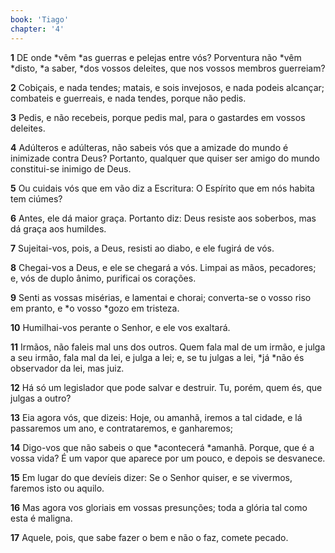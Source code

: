 ```yaml
---
book: 'Tiago'
chapter: '4'
---
```


**1** DE onde *vêm *as guerras e pelejas entre vós? Porventura não *vêm *disto, *a saber, *dos vossos deleites, que nos vossos membros guerreiam?

**2** Cobiçais, e nada tendes; matais, e sois invejosos, e nada podeis alcançar; combateis e guerreais, e nada tendes, porque não pedis.

**3** Pedis, e não recebeis, porque pedis mal, para o gastardes em vossos deleites.

**4** Adúlteros e adúlteras, não sabeis vós que a amizade do mundo é inimizade contra Deus? Portanto, qualquer que quiser ser amigo do mundo constitui-se inimigo de Deus.

**5** Ou cuidais vós que em vão diz a Escritura: O Espírito que em nós habita tem ciúmes?

**6** Antes, ele dá maior graça. Portanto diz: Deus resiste aos soberbos, mas dá graça aos humildes.

**7** Sujeitai-vos, pois, a Deus, resisti ao diabo, e ele fugirá de vós.

**8** Chegai-vos a Deus, e ele se chegará a vós. Limpai as mãos, pecadores; e, vós de duplo ânimo, purificai os corações.

**9** Senti as vossas misérias, e lamentai e chorai; converta-se o vosso riso em pranto, e *o vosso *gozo em tristeza.

**10** Humilhai-vos perante o Senhor, e ele vos exaltará.

**11** Irmãos, não faleis mal uns dos outros. Quem fala mal de um irmão, e julga a seu irmão, fala mal da lei, e julga a lei; e, se tu julgas a lei, *já *não és observador da lei, mas juiz.

**12** Há só um legislador que pode salvar e destruir. Tu, porém, quem és, que julgas a outro?

**13** Eia agora vós, que dizeis: Hoje, ou amanhã, iremos a tal cidade, e lá passaremos um ano, e contrataremos, e ganharemos;

**14** Digo-vos que não sabeis o que *acontecerá *amanhã. Porque, que é a vossa vida? É um vapor que aparece por um pouco, e depois se desvanece.

**15** Em lugar do que devíeis dizer: Se o Senhor quiser, e se vivermos, faremos isto ou aquilo.

**16** Mas agora vos gloriais em vossas presunções; toda a glória tal como esta é maligna.

**17** Aquele, pois, que sabe fazer o bem e não o faz, comete pecado.
